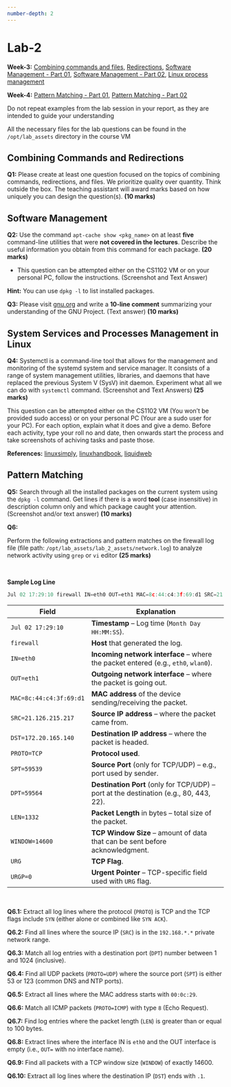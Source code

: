 ```yaml
---
number-depth: 2
---
```


# Lab-2

**Week-3:** <a href="https://youtu.be/Lcx9UsS7y8Y" target="_blank">Combining commands and files</a>, 
<a href="https://youtu.be/BBh69kH_G_Y" target="_blank">Redirections</a>, 
<a href="https://youtu.be/OAEVYgH1IMM" target="_blank">Software Management - Part 01</a>, 
<a href="https://youtu.be/3saraSGT1i0" target="_blank">Software Management - Part 02</a>, 
<a href="https://youtu.be/2aThmDRvSWU" target="_blank">Linux process management</a><br>

**Week-4:** <a href="https://youtu.be/1y85iTaqq8Y" target="_blank">Pattern Matching - Part 01</a>, 
<a href="https://youtu.be/XQUJPRc-7zA" target="_blank">Pattern Matching - Part 02</a>

:::{.callout-note}
Do not repeat examples from the lab session in your report, as they are intended to guide your understanding
:::

:::{.callout-tip appearance="simple"}
All the necessary files for the lab questions can be found in the `/opt/lab_assets` directory in the course VM
:::


## Combining Commands and Redirections

**Q1:** Please create at least one question focused on the topics of combining commands, redirections, and files. We prioritize quality over quantity. Think outside the box. The teaching assistant will award marks based on how uniquely you can design the question(s). **(10 marks)**

## Software Management

**Q2:** Use the command `apt-cache show <pkg_name>` on at least **five** command-line utilities that were **not covered in the lectures**. Describe the useful information you obtain from this command for each package. **(20 marks)**
  
- This question can be attempted either on the CS1102 VM or on your personal PC, follow the instructions. (Screenshot and Text Answer) 

::: {.callout-warning icon="false" appearance="minimal"}
**Hint:** You can use `dpkg -l` to list installed packages.
:::


**Q3:** Please visit [gnu.org](https://www.gnu.org/gnu/gnu.html) and write a **10-line comment** summarizing your understanding of the GNU Project. (Text answer) **(10 marks)**

## System Services and Processes Management in Linux

**Q4:** Systemctl is a command-line tool that allows for the management and monitoring of the systemd system and service manager. It consists of a range of system management utilities, libraries, and daemons that have replaced the previous System V (SysV) init daemon. Experiment what all we can do with `systemctl` command. (Screenshot and Text Answers)   **(25 marks)**

:::{.callout-note title="Note" icon="false"}
This question can be attempted either on the CS1102 VM (You won't be provided sudo access) or on your personal PC (Your are a sudo user for your PC). For each option, explain what it does and give a demo. Before each activity, type your roll no and date, then onwards start the process and take screenshots of achiving tasks and paste those. 
:::

:::{.callout-note icon="false"}
**References:** [linuxsimply](https://linuxsimply.com/systemctl-command-in-linux/), [linuxhandbook](https://linuxhandbook.com/systemctl-commands/), [liquidweb](https://www.liquidweb.com/blog/what-is-systemctl-an-in-depth-overview/)  
:::

## Pattern Matching

**Q5:** Search through all the installed packages on the current system using the `dpkg -l` command. Get lines if there is a word **tool** (case insensitive) in description column only and which package caught your attention. (Screenshot and/or text answer) **(10 marks)**

**Q6:** 

Perform the following extractions and pattern matches on the firewall log file (file path: `/opt/lab_assets/lab_2_assets/network.log`) to analyze network activity using `grep` or `vi` editor **(25 marks)**


:::{.callout-caution icon="false" title="Show Metadata" appearance="simple" collapse="true"}

<br>

**Sample Log Line**  

```js
Jul 02 17:29:10 firewall IN=eth0 OUT=eth1 MAC=8c:44:c4:3f:69:d1 SRC=21.126.215.217 DST=172.20.165.140 PROTO=TCP SPT=59539 DPT=59564 LEN=1332 WINDOW=14600 URG URGP=0
```

| **Field**               | **Explanation**                                                                        |
| ----------------------- | -------------------------------------------------------------------------------------- |
| `Jul 02 17:29:10`       | **Timestamp** – Log time (`Month Day HH:MM:SS`).                 |
| `firewall`              | **Host** that generated the log.      |
| `IN=eth0`               | **Incoming network interface** – where the packet entered (e.g., `eth0`, `wlan0`).     |
| `OUT=eth1`              | **Outgoing network interface** – where the packet is going out. |
| `MAC=8c:44:c4:3f:69:d1` | **MAC address** of the device sending/receiving the packet.                            |
| `SRC=21.126.215.217`    | **Source IP address** – where the packet came from.                                    |
| `DST=172.20.165.140`    | **Destination IP address** – where the packet is headed.                               |
| `PROTO=TCP`             | **Protocol used**.                          |
| `SPT=59539`             | **Source Port** (only for TCP/UDP) – e.g., port used by sender.                        |
| `DPT=59564`             | **Destination Port** (only for TCP/UDP) – port at the destination (e.g., 80, 443, 22). |
| `LEN=1332`              | **Packet Length** in bytes – total size of the packet.                                 |
| `WINDOW=14600`          | **TCP Window Size** – amount of data that can be sent before acknowledgment.           |
| `URG`                   | **TCP Flag**.             |
| `URGP=0`                | **Urgent Pointer** – TCP-specific field used with `URG` flag.                          |

<br>

:::

**Q6.1:** Extract all log lines where the protocol (`PROTO`) is TCP and the TCP flags include `SYN` (either alone or combined like `SYN ACK`).

**Q6.2:** Find all lines where the source IP (`SRC`) is in the `192.168.*.*` private network range.  

**Q6.3:** Match all log entries with a destination port (`DPT`) number between 1 and 1024 (inclusive).  

**Q6.4:** Find all UDP packets (`PROTO=UDP`) where the source port (`SPT`) is either 53 or 123 (common DNS and NTP ports).  

**Q6.5:** Extract all lines where the MAC address starts with `00:0c:29`.  

**Q6.6:** Match all ICMP packets (`PROTO=ICMP`) with type `8` (Echo Request).  

**Q6.7:** Find log entries where the packet length (`LEN`) is greater than or equal to 100 bytes.  

**Q6.8:** Extract lines where the interface IN is `eth0` and the OUT interface is empty (i.e., `OUT=` with no interface name).  

**Q6.9:** Find all packets with a TCP window size (`WINDOW`) of exactly 14600.  

**Q6.10:** Extract all log lines where the destination IP (`DST`) ends with `.1`.